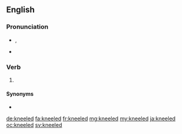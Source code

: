 ==English==

===Pronunciation===
* {{enPR|nēld}}, {{IPA|/niːld/|lang=en}}
* {{rhymes|iːld|lang=en}}

===Verb===
{{head|en|verb form}}

# {{en-past of|kneel}}

====Synonyms====
* {{l|en|knelt}}

[[de:kneeled]]
[[fa:kneeled]]
[[fr:kneeled]]
[[mg:kneeled]]
[[my:kneeled]]
[[ja:kneeled]]
[[oc:kneeled]]
[[sv:kneeled]]